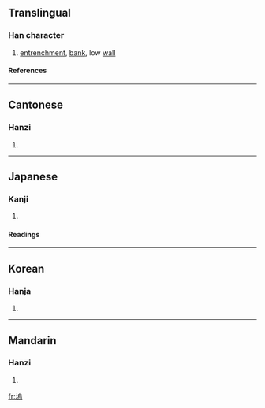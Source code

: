 {{see|坞}}

==Translingual==
===Han character===
{{Han char|rn=32|rad=土|as=10|sn=13|four=4712<sub>7</sub>|canj=土竹口火 (GHRF)}}
# [[entrenchment]], [[bank]], low [[wall]]
====References====
{{Han ref|kx=0236.180|dkj=05357|dj=0474.090|hdz=10472.140|uh=5862|ud=22626|bh=B6F5|bd=46837}}
----
==Cantonese==
===Hanzi===
{{yue-hanzi|jyut=|y=wu2}}
# {{defn|Cantonese}}
----
==Japanese==
===Kanji===
{{ja-kanji|grade=|rs=土10}}
# {{defn|Japanese}} 
====Readings====
{{ja-readings|on=[[お]] (o), [[う]] (u)|kun=[[とりで]] (toride), [[むら]] (mura)}}
----
==Korean==
===Hanja===
{{ko-hanja|hangeul=[[오]]|rv=o|mr=o}}
# {{defn|Korean}}
----
==Mandarin==
===Hanzi===
{{cmn-hanzi|sim=坞|pin=[[wù]] ([[wu4]])|wg=wu<sup>4</sup>}}
# {{defn|Mandarin}}

[[fr:塢]]